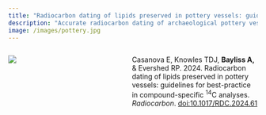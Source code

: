 ```yaml
---
title: "Radiocarbon dating of lipids preserved in pottery vessels: guidelines for best-practice in compound-specific ^14^C analyses"
description: "Accurate radiocarbon dating of archaeological pottery vessels by isolating reliable sources of carbon relating to the use of pots has long been a major challenge, but is now possible using compound-specific radiocarbon analysis of absorbed organic residues preserved in the ceramic fabric of the vessel wall. These guidelines describe best-practice in compound-specific ^14^C analyses"
image: /images/pottery.jpg
---
```


:::::: columns
::: {.column width="35%"}
![](lipids.png)
:::

::: {.column width="10%"}
<!-- empty column to create gap -->
:::

::: {.column width="55%"}
Casanova E, Knowles TDJ, **Bayliss A,** & Evershed RP. 2024. Radiocarbon dating of lipids preserved in pottery vessels: guidelines for best-practice in compound-specific ^14^C analyses. *Radiocarbon*. [doi:10.1017/RDC.2024.61](https://doi.org/10.1017/RDC.2024.61)
:::
::::::
